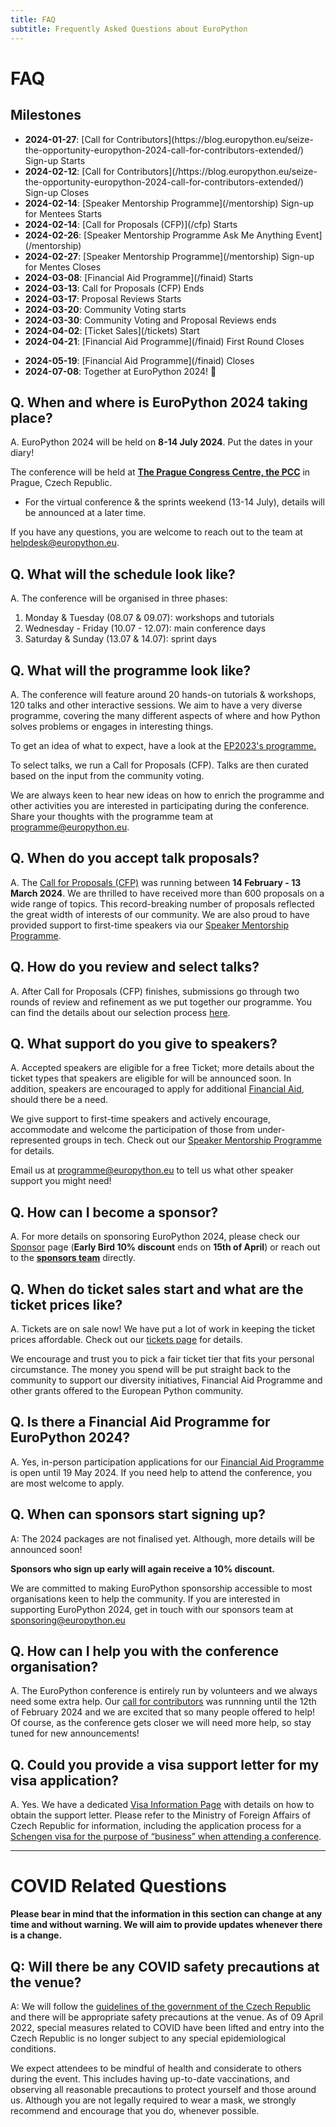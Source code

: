 ```yaml
---
title: FAQ
subtitle: Frequently Asked Questions about EuroPython
---
```


# FAQ

## **Milestones**
<ul className="milestone-done">
<li><b>2024-01-27</b>: [Call for Contributors](https://blog.europython.eu/seize-the-opportunity-europython-2024-call-for-contributors-extended/) Sign-up Starts </li>
<li><b>2024-02-12</b>: [Call for Contributors](/https://blog.europython.eu/seize-the-opportunity-europython-2024-call-for-contributors-extended/) Sign-up Closes </li>
<li><b>2024-02-14</b>: [Speaker Mentorship Programme](/mentorship) Sign-up for Mentees Starts </li>
<li><b>2024-02-14</b>: [Call for Proposals (CFP)](/cfp) Starts </li>
<li><b>2024-02-26</b>: [Speaker Mentorship Programme Ask Me Anything Event](/mentorship)</li>
<li><b>2024-02-27</b>: [Speaker Mentorship Programme](/mentorship) Sign-up for Mentes Closes </li>
<li><b>2024-03-08</b>: [Financial Aid Programme](/finaid) Starts </li>
<li><b>2024-03-13</b>: Call for Proposals (CFP) Ends </li>
<li><b>2024-03-17</b>: Proposal Reviews Starts</li>
<li><b>2024-03-20</b>: Community Voting starts </li>
<li><b>2024-03-30</b>: Community Voting and Proposal Reviews ends</li>
<li><b>2024-04-02</b>: [Ticket Sales](/tickets) Start</li>
<li><b>2024-04-21</b>: [Financial Aid Programme](/finaid) First Round Closes </li>
</ul>

<ul className="milestone-todo">
<li><b>2024-05-19</b>: [Financial Aid Programme](/finaid) Closes </li>
<li><b>2024-07-08</b>: Together at EuroPython 2024! 🎊 </li>

</ul>

## **Q. When and where is EuroPython 2024 taking place?**

A. EuroPython 2024 will be held on **8-14 July 2024**. Put the dates in your diary!

The conference will be held at **[The Prague Congress Centre, the PCC](https://www.praguecc.cz/en/homepage)** in Prague, Czech Republic.

- For the virtual conference & the sprints weekend (13-14 July), details will be announced at a later time.

If you have any questions, you are welcome to reach out to the team at [helpdesk@europython.eu](helpdesk@europython.eu).

## **Q. What will the schedule look like?**

A. The conference will be organised in three phases:

1. Monday & Tuesday (08.07 & 09.07): workshops and tutorials
2. Wednesday - Friday (10.07 - 12.07): main conference days
3. Saturday & Sunday (13.07 & 14.07): sprint days

## **Q. What will the programme look like?**

A. The conference will feature around 20 hands-on tutorials & workshops, 120 talks and other interactive sessions. We aim to have a very diverse programme, covering the many different aspects of where and how Python solves problems or engages in interesting things.

To get an idea of what to expect, have a look at the [EP2023's programme.](https://ep2023.europython.eu/schedule/2023-07-17/)

To select talks, we run a Call for Proposals (CFP). Talks are then curated based on the input from the community voting.

We are always keen to hear new ideas on how to enrich the programme and other activities you are interested in participating during the conference. Share your thoughts with the programme team at [programme@europython.eu](mailto:programme@europython.eu).

## **Q. When do you accept talk proposals?**

A. The [Call for Proposals (CFP)](/cfp) was running between **14 February - 13 March 2024**. We are thrilled to have received more than 600 proposals on a wide range of topics. This record-breaking number of proposals reflected the great width of interests of our community. We are also proud to have provided support to first-time speakers via our [Speaker Mentorship Programme](/mentorship).

## **Q. How do you review and select talks?**

A. After Call for Proposals (CFP) finishes, submissions go through two rounds of review and refinement as we put together our programme. You can find the details about our selection process [here](/cfp#selection-process).

## **Q. What support do you give to speakers?**

A. Accepted speakers are eligible for a free Ticket; more details about the ticket types that speakers are eligible for will be announced soon. In addition, speakers are encouraged to apply for additional [Financial Aid](/finaid), should there be a need.

We give support to first-time speakers and actively encourage, accommodate and welcome the participation of those from under-represented groups in tech. Check out our [Speaker Mentorship Programme](/mentorship) for details.

Email us at [programme@europython.eu](mailto:programme@europython.eu) to tell us what other speaker support you might need!

## **Q. How can I become a sponsor?**

A. For more details on sponsoring EuroPython 2024, please check our [Sponsor](/sponsor) page (**Early Bird 10% discount** ends on **15th of April**) or reach out to the **[sponsors team](mailto:sponsoring@europython.eu)** directly.

## **Q. When do ticket sales start and what are the ticket prices like?**

A. Tickets are on sale now! We have put a lot of work in keeping the ticket prices affordable. Check out our [tickets page](/tickets) for details.

We encourage and trust you to pick a fair ticket tier that fits your personal circumstance. The money you spend will be put straight back to the community to support our diversity initiatives, Financial Aid Programme and other grants offered to the European Python community.

## **Q. Is there a Financial Aid Programme for EuroPython 2024?**

A. Yes, in-person participation applications for our [Financial Aid Programme](/finaid) is open until 19 May 2024. If you need help to attend the conference, you are most welcome to apply.

## **Q. When can sponsors start signing up?**

A: The 2024 packages are not finalised yet. Although, more details will be announced soon!

**Sponsors who sign up early will again receive a 10% discount.**

We are committed to making EuroPython sponsorship accessible to most organisations keen to help the community. If you are interested in supporting EuroPython 2024, get in touch with our sponsors team at [sponsoring@europython.eu](sponsoring@europython.eu)

## **Q. How can I help you with the conference organisation?**

A. The EuroPython conference is entirely run by volunteers and we always need some extra help. Our [call for contributors](https://blog.europython.eu/seize-the-opportunity-europython-2024-call-for-contributors-extended/) was runnning until the 12th of February 2024 and we are excited that so many people offered to help! Of course, as the conference gets closer we will need more help, so stay tuned for new announcements!

## **Q. Could you provide a visa support letter for my visa application?**

A. Yes. We have a dedicated [Visa Information Page](/visa) with details on how to obtain the support letter. Please refer to the Ministry of Foreign Affairs of Czech Republic for information, including the application process for a [Schengen visa for the purpose of “business” when attending a conference](https://mzv.gov.cz/jnp/en/information_for_aliens/short_stay_visa/conference.html).

---

# COVID Related Questions

**Please bear in mind that the information in this section can change at any time and without warning. We will aim to provide updates whenever there is a change.**

## **Q: Will there be any COVID safety precautions at the venue?**

A: We will follow the [guidelines of the government of the Czech Republic](https://www.mvcr.cz/mvcren/article/coronavirus-information-of-moi.aspx) and there will be appropriate safety precautions at the venue. As of 09 April 2022, special measures related to COVID have been lifted and entry into the Czech Republic is no longer subject to any special epidemiological conditions.

We expect attendees to be mindful of health and considerate to others during the event. This includes having up-to-date vaccinations, and observing all reasonable precautions to protect yourself and those around us. Although you are not legally required to wear a mask, we strongly recommend and encourage that you do, whenever possible.
